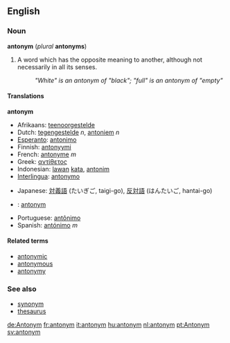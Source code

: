 ==English==

{{Wikipedia}}

===Noun===
'''antonym''' (''plural'' '''antonyms''')

#A word which has the opposite meaning to another, although not necessarily in all its senses.
#:''"White" is an antonym of "black"; "full" is an antonym of "empty"''

====Translations====
<!--DefA-->'''antonym'''
{{top}}
<!--languages from A to I go here-->
*Afrikaans: [[teenoorgestelde]]
*Dutch: [[tegengestelde]] ''n'', [[antoniem]] ''n''
*[[Esperanto]]: [[antonimo]]
*Finnish: [[antonyymi]]
*French: [[antonyme]] ''m''
*Greek: [[αντίθετος]]
*Indonesian: [[lawan]] [[kata]], [[antonim]]
*[[Interlingua]]: [[antonymo]]
{{mid}}
<!--languages from J to Z go here-->
*Japanese: [[対義語]] (たいぎご, taigi-go), [[反対語]] (はんたいご, hantai-go)
*{{no}}: [[:no:antonym|antonym]]
*Portuguese: [[antônimo]]
*Spanish: [[antónimo]] ''m''
{{bottom}}

====Related terms====
*[[antonymic]]
*[[antonymous]]
*[[antonymy]]

=== See also ===
*[[synonym]]
*[[thesaurus]]

[[de:Antonym]]
[[fr:antonym]]
[[it:antonym]]
[[hu:antonym]]
[[nl:antonym]]
[[pt:Antonym]]
[[sv:antonym]]